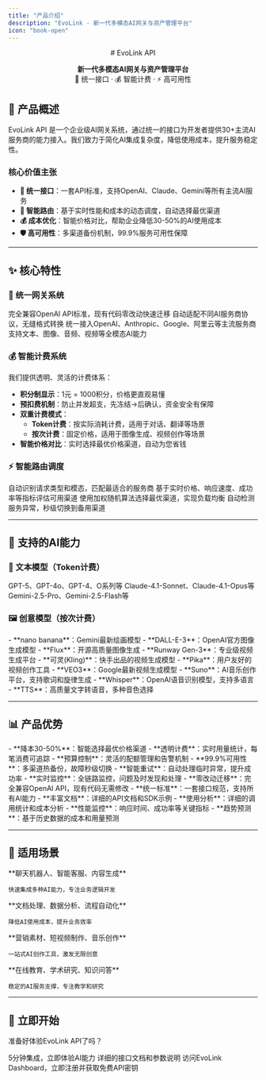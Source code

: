 ```yaml
---
title: "产品介绍"
description: "EvoLink - 新一代多模态AI网关与资产管理平台"
icon: "book-open"
---
```


<div align="center">
# EvoLink API

**新一代多模态AI网关与资产管理平台**\
🚀 统一接口 · 💰 智能计费 · ⚡ 高可用性

</div>

## 🎯 产品概述

EvoLink API 是一个企业级AI网关系统，通过统一的接口为开发者提供30\+主流AI服务商的能力接入。我们致力于简化AI集成复杂度，降低使用成本，提升服务稳定性。

### 核心价值主张

- **🔧 统一接口**：一套API标准，支持OpenAI、Claude、Gemini等所有主流AI服务
- **🧠 智能路由**：基于实时性能和成本的动态调度，自动选择最优渠道
- **💰 成本优化**：智能价格对比，帮助企业降低30-50%的AI使用成本
- **🛡️ 高可用性**：多渠道备份机制，99.9%服务可用性保障

---

## ✨ 核心特性

### 🚀 统一网关系统

<CardGroup cols={2}>
  <Card title="完全兼容" icon="code">
    完全兼容OpenAI API标准，现有代码零改动快速迁移
  </Card>
  <Card title="智能转换" icon="arrows-rotate">
    自动适配不同AI服务商协议，无缝格式转换
  </Card>
  <Card title="30+服务商" icon="network-wired">
    统一接入OpenAI、Anthropic、Google、阿里云等主流服务商
  </Card>
  <Card title="多模态支持" icon="shapes">
    支持文本、图像、音频、视频等全模态AI能力
  </Card>
</CardGroup>

### 💰 智能计费系统

我们提供透明、灵活的计费体系：

- **积分制显示**：1元 = 1000积分，价格更直观易懂
- **预扣费机制**：防止并发超支，先冻结→后确认，资金安全有保障
- **双重计费模式**：
  - **Token计费**：按实际消耗计费，适用于对话、翻译等场景
  - **按次计费**：固定价格，适用于图像生成、视频创作等场景
- **智能价格对比**：实时选择最优价格渠道，自动为您省钱

### ⚡ 智能路由调度

<Steps>
  <Step title="请求分析">
    自动识别请求类型和模态，匹配最适合的服务商
  </Step>
  <Step title="渠道评估">
    基于实时价格、响应速度、成功率等指标评估可用渠道
  </Step>
  <Step title="智能调度">
    使用加权随机算法选择最优渠道，实现负载均衡
  </Step>
  <Step title="故障自愈">
    自动检测服务异常，秒级切换到备用渠道
  </Step>
</Steps>

---

## 🎨 支持的AI能力

### 📝 文本模型（Token计费）

<CardGroup cols={3}>
  <Card title="OpenAI系列">
    GPT-5、GPT-4o、GPT-4、O系列等
  </Card>
  <Card title="Claude系列">
    Claude-4.1-Sonnet、Claude-4.1-Opus等
  </Card>
  <Card title="Gemini系列">
    Gemini-2.5-Pro、Gemini-2.5-Flash等
  </Card>
</CardGroup>

### 🖼️ 创意模型（按次计费）

<Tabs>
  <Tab title="图像生成">
    - **nano banana**：Gemini最新绘画模型
    - **DALL-E-3**：OpenAI官方图像生成模型
    - **Flux**：开源高质量图像生成
  </Tab>
  <Tab title="视频生成">
    - **Runway Gen-3**：专业级视频生成平台
    - **可灵(Kling)**：快手出品的视频生成模型
    - **Pika**：用户友好的视频创作工具
    - **VEO3**：Google最新视频生成模型
  </Tab>
  <Tab title="音频处理">
    - **Suno**：AI音乐创作平台，支持歌词和旋律生成
    - **Whisper**：OpenAI语音识别模型，支持多语言
    - **TTS**：高质量文字转语音，多种音色选择
  </Tab>
</Tabs>

---

## 📊 产品优势

<AccordionGroup>
  <Accordion title="💸 成本效益" icon="dollar-sign">
    - **降本30-50%**：智能选择最优价格渠道
    - **透明计费**：实时用量统计，每笔消费可追踪
    - **预算控制**：灵活的配额管理和告警机制
  </Accordion>
  <Accordion title="🔒 稳定可靠" icon="shield">
    - **99.9%可用性**：多渠道热备份，故障秒级切换
    - **智能重试**：自动处理临时异常，提升成功率
    - **实时监控**：全链路监控，问题及时发现和处理
  </Accordion>
  <Accordion title="⚡ 开发效率" icon="code">
    - **零改动迁移**：完全兼容OpenAI API，现有代码无需修改
    - **统一标准**：一套接口规范，支持所有AI能力
    - **丰富文档**：详细的API文档和SDK示例
  </Accordion>
  <Accordion title="📈 业务洞察" icon="chart-line">
    - **使用分析**：详细的调用统计和成本分析
    - **性能监控**：响应时间、成功率等关键指标
    - **趋势预测**：基于历史数据的成本和用量预测
  </Accordion>
</AccordionGroup>

---

## 🏢 适用场景

<CardGroup cols={2}>
  <Card title="AI应用开发" icon="robot">
    **聊天机器人、智能客服、内容生成**

    快速集成多种AI能力，专注业务逻辑开发
  </Card>
  <Card title="企业数字化" icon="building">
    **文档处理、数据分析、流程自动化**

    降低AI使用成本，提升业务效率
  </Card>
  <Card title="创意内容" icon="palette">
    **营销素材、短视频制作、音乐创作**

    一站式AI创作工具，激发无限创意
  </Card>
  <Card title="教育科研" icon="graduation-cap">
    **在线教育、学术研究、知识问答**

    稳定的AI服务支撑，专注教学和研究
  </Card>
</CardGroup>

---

## 🚀 立即开始

准备好体验EvoLink API了吗？

<CardGroup cols={2}>
  <Card title="快速上手" icon="rocket" href="/quickstart">
    5分钟集成，立即体验AI能力
  </Card>
  <Card title="API文档" icon="book" href="/api-manual">
    详细的接口文档和参数说明
  </Card>
</CardGroup>

<Card title="获取API密钥" icon="key" color="#1E90FF" href="https://evolink.ai/">
  访问EvoLink Dashboard，立即注册并获取免费API密钥
</Card>